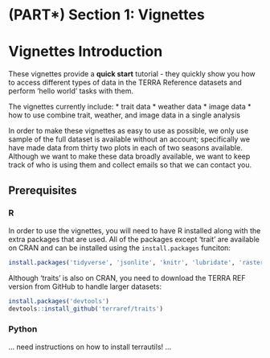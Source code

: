# (PART\*) Section 1: Vignettes {-}

# Vignettes Introduction


These vignettes provide a **quick start** tutorial - they quickly show you how to access different types of data in the TERRA Reference datasets and perform ‘hello world’ tasks with them. 

The vignettes currently include:
* trait data
* weather data
* image data
* how to use combine trait, weather, and image data in a single analysis

In order to make these vignettes as easy to use as possible, we only use sample of the full dataset is available without an account; specifically we have made data from thirty two plots in each of two seasons available. Although we want to make these data broadly available, we want to keep track of who is using them and collect emails so that we can contact you.


## Prerequisites

### R

In order to use the vignettes, you will need to have R installed along with the extra packages that are used. 
All of the packages except 'trait' are available on CRAN and can be installed using the `install.packages` funciton:

```r
install.packages('tidyverse', 'jsonlite', 'knitr', 'lubridate', 'raster', 'sf')
```

Although 'traits' is also on CRAN, you need to download the TERRA REF version from GitHub to handle larger datasets: 

```r
install.packages('devtools')
devtools::install_github('terraref/traits')
```
### Python

... need instructions on how to install terrautils! ... 

